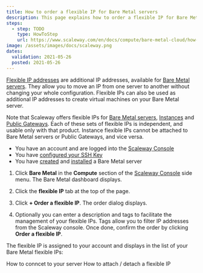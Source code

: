 ```yaml
---
title: How to order a flexible IP for Bare Metal servers
description: This page explains how to order a flexible IP for Bare Metal servers
steps:
  - step: TODO
    type: HowToStep
    url: https://www.scaleway.com/en/docs/compute/bare-metal-cloud/how-to/order-flexible-ip/
image: /assets/images/docs/scaleway.png
dates:
  validation: 2021-05-26
  posted: 2021-05-26
---
```


[Flexible IP addresses](/compute/bare-metal-cloud/concepts/#flexible-ip) are additional IP addresses, available for [Bare Metal servers](https://www.scaleway.com/en/bare-metal-servers/). They allow you to move an IP from one server to another without changing your whole configuration. Flexible IPs can also be used as additional IP addresses to create virtual machines on your Bare Metal server.

<Message type="important">

  Note that Scaleway offers flexible IPs for [Bare Metal servers](/compute/bare-metal-cloud/concepts/#bare-metal-server), [Instances](/compute/instances/concepts/#instance) and [Public Gateways](/network/vpc/concepts/#public-gateway). Each of these sets of flexible IPs is independent, and usable only with that product. Instance flexible IPs cannot be attached to Bare Metal servers or Public Gateways, and vice versa.

</Message>

<Message type="requirement">

- You have an account and are logged into the [Scaleway Console](https://console.scaleway.com)  
- You have [configured your SSH Key](/console/my-project/how-to/create-ssh-key)
- You have [created](/compute/bare-metal-cloud/how-to/create-server) and [installed](/compute/bare-metal-cloud/how-to/install-server) a Bare Metal server

</Message>

1. Click **Bare Metal** in the **Compute** section of the [Scaleway Console](https://console.scaleway.com) side menu. The Bare Metal dashboard displays.

2. Click the **flexible IP** tab at the top of the page.

   <Lightbox src="assets/scaleway-flex-ip-tab.png" alt="" />

3. Click **+ Order a flexible IP**. The order dialog displays.

4. Optionally you can enter a description and tags to facilitate the management of your flexible IPs. Tags allow you to filter IP addresses from the Scaleway console. Once done, confirm the order by clicking **Order a flexible IP**.

   <Lightbox src="assets/scaleway-flex-ip-order.png" alt="" />

The flexible IP is assigned to your account and displays in the list of your Bare Metal flexible IPs:
   <Lightbox src="assets/scaleway-flexip-display.png" alt="" />

<Navigation title="See Also">
  <PreviousButton to="/compute/bare-metal-cloud/how-to/connect-to-server/">How to conncet to your server</PreviousButton>
  <NextButton to="/compute/bare-metal-cloud/how-to/attach-detach-flexible-ip/">How to attach / detach a flexible IP</NextButton>
</Navigation>
